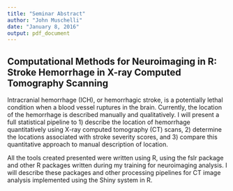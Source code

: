```yaml
---
title: "Seminar Abstract"
author: "John Muschelli"
date: "January 8, 2016"
output: pdf_document
---
```



## Computational Methods for Neuroimaging in R: Stroke Hemorrhage in X-ray Computed Tomography Scanning

Intracranial hemorrhage (ICH), or hemorrhagic stroke, is a potentially lethal condition when a  blood vessel ruptures in the brain.  Currently, the location of the hemorrhage is described manually and qualitatively.  I will present a full statistical pipeline to 1) describe the location of hemorrhage quantitatively using X-ray computed tomography (CT) scans, 2) determine the locations associated with stroke severity scores, and 3) compare this quantitative approach to manual description of location.  

All the tools created presented were written using R, using the fslr package and other R packages written during my training for neuroimaging analysis.  I will describe these packages and other processing pipelines for CT image analysis implemented using the Shiny system in R.


